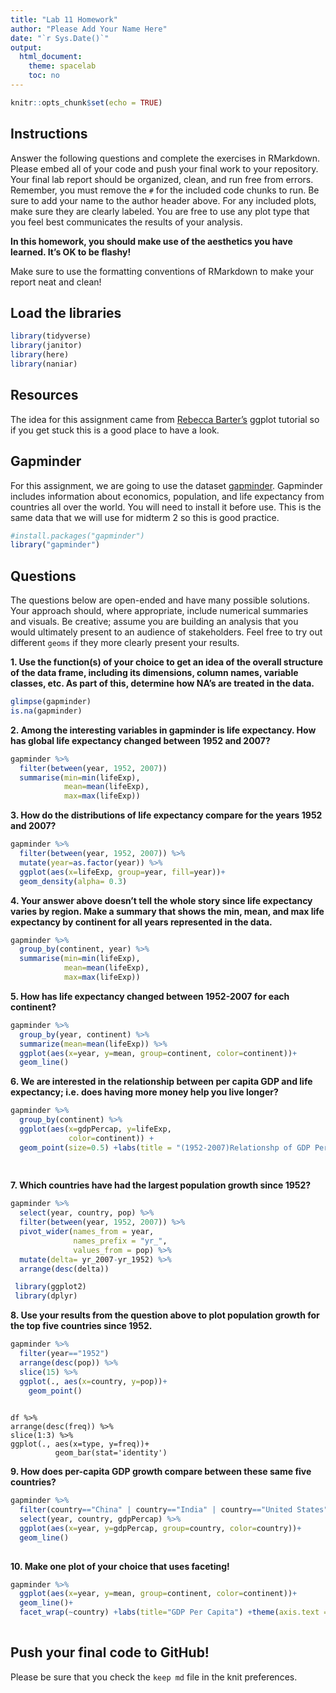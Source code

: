 ```yaml
---
title: "Lab 11 Homework"
author: "Please Add Your Name Here"
date: "`r Sys.Date()`"
output:
  html_document:
    theme: spacelab
    toc: no
---
```


```r
knitr::opts_chunk$set(echo = TRUE)
```

## Instructions
Answer the following questions and complete the exercises in RMarkdown. Please embed all of your code and push your final work to your repository. Your final lab report should be organized, clean, and run free from errors. Remember, you must remove the `#` for the included code chunks to run. Be sure to add your name to the author header above. For any included plots, make sure they are clearly labeled. You are free to use any plot type that you feel best communicates the results of your analysis.  

**In this homework, you should make use of the aesthetics you have learned. It's OK to be flashy!**

Make sure to use the formatting conventions of RMarkdown to make your report neat and clean!  

## Load the libraries
```r
library(tidyverse)
library(janitor)
library(here)
library(naniar)
``` 

## Resources
The idea for this assignment came from [Rebecca Barter's](http://www.rebeccabarter.com/blog/2017-11-17-ggplot2_tutorial/) ggplot tutorial so if you get stuck this is a good place to have a look.  

## Gapminder
For this assignment, we are going to use the dataset [gapminder](https://cran.r-project.org/web/packages/gapminder/index.html). Gapminder includes information about economics, population, and life expectancy from countries all over the world. You will need to install it before use. This is the same data that we will use for midterm 2 so this is good practice.
```r
#install.packages("gapminder")
library("gapminder")
```

## Questions
The questions below are open-ended and have many possible solutions. Your approach should, where appropriate, include numerical summaries and visuals. Be creative; assume you are building an analysis that you would ultimately present to an audience of stakeholders. Feel free to try out different `geoms` if they more clearly present your results.  

**1. Use the function(s) of your choice to get an idea of the overall structure of the data frame, including its dimensions, column names, variable classes, etc. As part of this, determine how NA's are treated in the data.**  
```r
glimpse(gapminder)
is.na(gapminder)
```

**2. Among the interesting variables in gapminder is life expectancy. How has global life expectancy changed between 1952 and 2007?**
```r
gapminder %>%
  filter(between(year, 1952, 2007))
  summarise(min=min(lifeExp),
            mean=mean(lifeExp),
            max=max(lifeExp))

```


**3. How do the distributions of life expectancy compare for the years 1952 and 2007?**
```r
gapminder %>%
  filter(between(year, 1952, 2007)) %>%
  mutate(year=as.factor(year)) %>%
  ggplot(aes(x=lifeExp, group=year, fill=year))+
  geom_density(alpha= 0.3)
```

**4. Your answer above doesn't tell the whole story since life expectancy varies by region. Make a summary that shows the min, mean, and max life expectancy by continent for all years represented in the data.**
```r
gapminder %>%
  group_by(continent, year) %>%
  summarise(min=min(lifeExp),
            mean=mean(lifeExp),
            max=max(lifeExp))
```

**5. How has life expectancy changed between 1952-2007 for each continent?**
```r
gapminder %>% 
  group_by(year, continent) %>% 
  summarize(mean=mean(lifeExp)) %>% 
  ggplot(aes(x=year, y=mean, group=continent, color=continent))+
  geom_line()
```

**6. We are interested in the relationship between per capita GDP and life expectancy; i.e. does having more money help you live longer?**
```r
gapminder %>%
  group_by(continent) %>%
  ggplot(aes(x=gdpPercap, y=lifeExp,
             color=continent)) +
  geom_point(size=0.5) +labs(title = "(1952-2007)Relationshp of GDP Per Capita & Life Expt")
  
  
```

**7. Which countries have had the largest population growth since 1952?**
```r
gapminder %>%
  select(year, country, pop) %>%
  filter(between(year, 1952, 2007)) %>%
  pivot_wider(names_from = year,
              names_prefix = "yr_",
              values_from = pop) %>% 
  mutate(delta= yr_2007-yr_1952) %>% 
  arrange(desc(delta))

```
```r
 library(ggplot2)
 library(dplyr)
```

**8. Use your results from the question above to plot population growth for the top five countries since 1952.**
```r
gapminder %>%
  filter(year=="1952")
  arrange(desc(pop)) %>%
  slice(15) %>%
  ggplot(., aes(x=country, y=pop))+
    geom_point()
  
```
    
    df %>% 
    arrange(desc(freq)) %>%
    slice(1:3) %>%
    ggplot(., aes(x=type, y=freq))+
              geom_bar(stat='identity')
    

**9. How does per-capita GDP growth compare between these same five countries?**
```r
gapminder %>%
  filter(country=="China" | country=="India" | country=="United States" | country=="Indonesia" | country=="Brazil") %>%
  select(year, country, gdpPercap) %>%
  ggplot(aes(x=year, y=gdpPercap, group=country, color=country))+
  geom_line()
  
```

**10. Make one plot of your choice that uses faceting!**
```r
gapminder %>%
  ggplot(aes(x=year, y=mean, group=continent, color=continent))+
  geom_line()+
  facet_wrap(~country) +labs(title="GDP Per Capita") +theme(axis.text = element_text(angle = 90, size = 7))
  
```

## Push your final code to GitHub!
Please be sure that you check the `keep md` file in the knit preferences. 